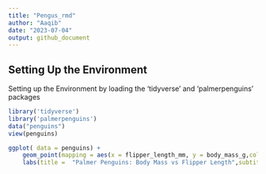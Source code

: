 ```yaml
---
title: "Pengus_rmd"
author: "Aaqib"
date: "2023-07-04"
output: github_document
---
```


## Setting Up the Environment
Setting up the Environment by loading the 'tidyverse' and 'palmerpenguins' packages 
```r
library('tidyverse')
library('palmerpenguins')
data("penguins")
view(penguins)
```

```r
ggplot( data = penguins) + 
    geom_point(mapping = aes(x = flipper_length_mm, y = body_mass_g,color = species))+ 
    labs(title =  "Palmer Penguins: Body Mass vs Flipper Length",subtitle = 'Sample Of Three Penguins Species',caption = "Data collected by Dr.Baryal Khan Yousafzai")

```

